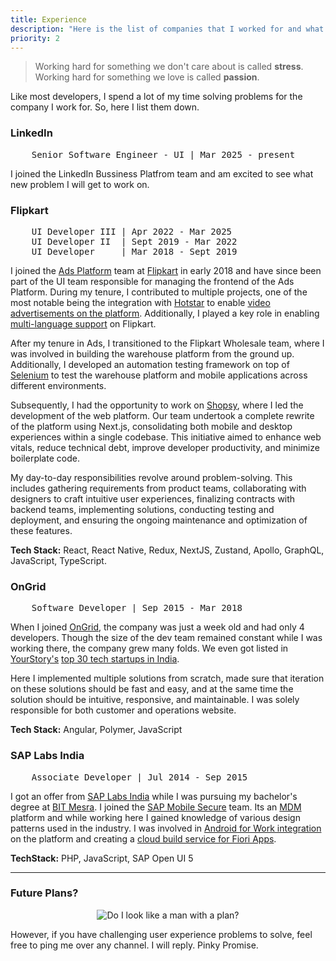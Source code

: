 ```yaml
---
title: Experience
description: "Here is the list of companies that I worked for and what I learned from each one of them."
priority: 2
---
```


> Working hard for something we don't care about is called **stress**.
> Working hard for something we love is called **passion**.

Like most developers, I spend a lot of my time solving problems for the company I work for.
So, here I list them down.

### LinkedIn
<pre>
    Senior Software Engineer - UI | Mar 2025 - present
</pre>
I joined the LinkedIn Bussiness Platfrom team and am excited to see what new problem I will get to work on.

### Flipkart
<pre>
    UI Developer III | Apr 2022 - Mar 2025
    UI Developer II  | Sept 2019 - Mar 2022
    UI Developer     | Mar 2018 - Sept 2019
</pre>
I joined the [Ads Platform](https://brands.flipkart.com) team at [Flipkart](https://www.flipkart.com) in early 2018
and have since been part of the UI team responsible for managing the frontend of the Ads Platform. During my tenure,
I contributed to multiple projects, one of the most notable being the integration with [Hotstar](https://www.hotstar.com/in)
to enable [video advertisements on the platform](https://inc42.com/buzz/flipkart-hotstar-launch-advertising-platform-shopper-audience-network/).
Additionally, I played a key role in enabling 
[multi-language support](https://economictimes.indiatimes.com/industry/services/retail/flipkart-launches-hindi-interface-to-tap-into-next-200-million-e-shoppers/articleshow/70964751.cms?from=mdr) on Flipkart.  

After my tenure in Ads, I transitioned to the Flipkart Wholesale team, where I was involved in building
the warehouse platform from the ground up. Additionally, I developed an automation testing framework 
on top of [Selenium](https://www.selenium.dev/) to test the warehouse platform and mobile applications 
across different environments.  

Subsequently, I had the opportunity to work on [Shopsy](https://www.shopsy.in), where I led the development 
of the web platform. Our team undertook a complete rewrite of the platform using Next.js, consolidating both 
mobile and desktop experiences within a single codebase. This initiative aimed to enhance web vitals, reduce 
technical debt, improve developer productivity, and minimize boilerplate code.  

My day-to-day responsibilities revolve around problem-solving. This includes gathering requirements 
from product teams, collaborating with designers to craft intuitive user experiences, finalizing contracts 
with backend teams, implementing solutions, conducting testing and deployment, and ensuring the ongoing 
maintenance and optimization of these features.  

**Tech Stack:** React, React Native, Redux, NextJS, Zustand, Apollo, GraphQL, JavaScript, TypeScript.

### OnGrid
<pre>
    Software Developer | Sep 2015 - Mar 2018
</pre>
When I joined [OnGrid](https://www.ongrid.in), the company was just a week old and had only 4 developers. Though the size
of the dev team remained constant while I was working there, the company grew many folds. We even got listed in [YourStory's](https://yourstory.com/)
[top 30 tech startups in India](https://yourstory.com/2016/10/ongrid?utm_pageloadtype=scroll).

Here I implemented multiple solutions from scratch, made sure that iteration on these solutions should be fast and easy, and
at the same time the solution should be intuitive, responsive, and maintainable. I was solely responsible for both customer
and operations website. 

**Tech Stack:** Angular, Polymer, JavaScript

### SAP Labs India
<pre>
    Associate Developer | Jul 2014 - Sep 2015
</pre>
I got an offer from [SAP Labs India](https://www.sap.com/india/about.html) while I was pursuing my bachelor's degree at [BIT Mesra](https://www.bitmesra.ac.in/).
I joined the [SAP Mobile Secure](https://portal.sapmobilesecure.com/) team. Its an [MDM](https://en.wikipedia.org/wiki/Mobile_device_management) platform
and while working here I gained knowledge of various design patterns used in the industry. I was involved in [Android for Work integration](https://blogs.sap.com/2015/05/18/introducing-android-for-work-for-sap-mobile-secure/)
on the platform and creating a [cloud build service for Fiori Apps](https://blogs.sap.com/2018/01/24/create-a-fiori-client-with-the-cloud-build-service-for-on-premise-fiori-launchpad/).

**TechStack:** PHP, JavaScript, SAP Open UI 5

---

### Future Plans?

<p align="center">
    <img alt="Do I look like a man with a plan?" src="https://user-images.githubusercontent.com/2996493/82741208-7e0d0500-9d6d-11ea-8ef9-29683e56d960.jpg" />
</p>

However, if you have challenging user experience problems to solve, feel free to ping me over any channel.
I will reply. Pinky Promise.